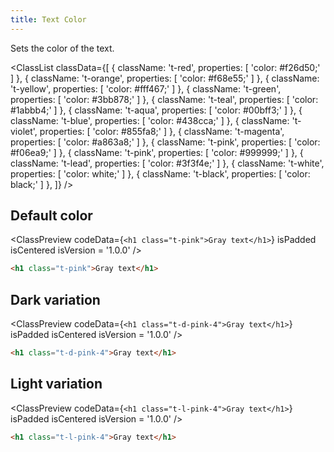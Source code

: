 ```yaml
---
title: Text Color
---
```



Sets the color of the text.

<ClassList
  classData={[
    {
      className: 't-red',
      properties: [
        'color: #f26d50;'
      ]
    },
    {
      className: 't-orange',
      properties: [
        'color: #f68e55;'
      ]
    },
    {
      className: 't-yellow',
      properties: [
        'color: #fff467;'
      ]
    },
    {
      className: 't-green',
      properties: [
        'color: #3bb878;'
      ]
    },
    {
      className: 't-teal',
      properties: [
        'color: #1abbb4;'
      ]
    },
    {
      className: 't-aqua',
      properties: [
        'color: #00bff3;'
      ]
    },
    {
      className: 't-blue',
      properties: [
        'color: #438cca;'
      ]
    },
    {
      className: 't-violet',
      properties: [
        'color: #855fa8;'
      ]
    },
    {
      className: 't-magenta',
      properties: [
        'color: #a863a8;'
      ]
    },
    {
      className: 't-pink',
      properties: [
        'color: #f06ea9;'
      ]
    },
    {
      className: 't-pink',
      properties: [
        'color: #999999;'
      ]
    },
    {
      className: 't-lead',
      properties: [
        'color: #3f3f4e;'
      ]
    },
    {
      className: 't-white',
      properties: [
        'color: white;'
      ]
    },
    {
      className: 't-black',
      properties: [
        'color: black;'
      ]
    },
  ]}
/>

## Default color

<ClassPreview
  codeData={`
    <h1 class="t-pink">Gray text</h1>
  `}
  isPadded
  isCentered
  isVersion = '1.0.0'
/>

```html
<h1 class="t-pink">Gray text</h1>
```

## Dark variation

<ClassPreview
  codeData={`
    <h1 class="t-d-pink-4">Gray text</h1>
  `}
  isPadded
  isCentered
  isVersion = '1.0.0'
/>

```html
<h1 class="t-d-pink-4">Gray text</h1>
```

## Light variation

<ClassPreview
  codeData={`
    <h1 class="t-l-pink-4">Gray text</h1>
  `}
  isPadded
  isCentered
  isVersion = '1.0.0'
/>

```html
<h1 class="t-l-pink-4">Gray text</h1>
```